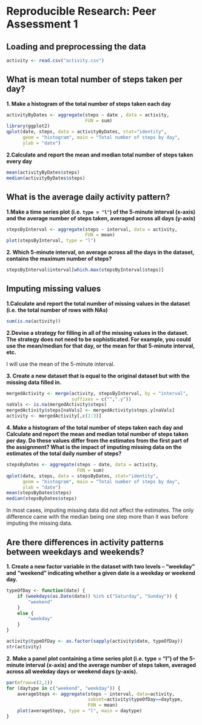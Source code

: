 # Reproducible Research: Peer Assessment 1


## Loading and preprocessing the data

```r
activity <- read.csv("activity.csv")
```

## What is mean total number of steps taken per day?

**1. Make a histogram of the total number of steps taken each day**

```r
activityByDates <- aggregate(steps ~ date , data = activity,
                             FUN = sum)
library(ggplot2)
qplot(date, steps, data = activityByDates, stat="identity",
      geom = "histogram", main = "Total number of steps by day",
      ylab = "date")
```

**2.Calculate and report the mean and median total number of steps
taken every day**

```r
mean(activityByDates$steps)
median(activityByDates$steps)
```

## What is the average daily activity pattern?

**1.Make a time series plot (i.e. `type = "l"`) of the 5-minute
interval (x-axis) and the average number of steps taken, averaged
across all days (y-axis)**

```r
stepsByInterval <- aggregate(steps ~ interval, data = activity,
                             FUN = mean)
plot(stepsByInterval, type = "l")
```

**2. Which 5-minute interval, on average across all the days in the dataset, contains the maximum number of steps?**

```r
stepsByInterval$interval[which.max(stepsByInterval$steps)]
```

## Imputing missing values

**1.Calculate and report the total number of missing values in the dataset (i.e. the total number of rows with NAs)**

```r
sum(is.na(activity))
```

**2.Devise a strategy for filling in all of the missing values in the dataset. The strategy does not need to be sophisticated. For example, you could use the mean/median for that day, or the mean for that 5-minute interval, etc.**

I will use the mean of the 5-minute interval.

**3. Create a new dataset that is equal to the original dataset but with the missing data filled in.**

```r
mergedActivity <- merge(activity, stepsByInterval, by = "interval",
                        suffixes = c("",".y"))
naVals <- is.na(mergedActivity$steps)
mergedActivity$steps[naVals] <- mergedActivity$steps.y[naVals]
activity <- mergedActivity[,c(1:3)]
```

**4. Make a histogram of the total number of steps taken each day and Calculate and report the mean and median total number of steps taken per day. Do these values differ from the estimates from the first part of the assignment? What is the impact of imputing missing data on the estimates of the total daily number of steps?**
```r
stepsByDates <- aggregate(steps ~ date, data = activity,
                          FUN = sum)
qplot(date, steps, data = stepsByDates, stat="identity",
      geom = "histogram", main = "Total number of steps by day",
      ylab = "date")
mean(stepsByDates$steps)
median(stepsByDates$steps)
```

In most cases, imputing missing data did not affect the estimates. The only difference came with the median being one step more than it was before imputing the missing data.

## Are there differences in activity patterns between weekdays and weekends?

**1. Create a new factor variable in the dataset with two levels – “weekday” and “weekend” indicating whether a given date is a weekday or weekend day.**

```r
typeOfDay <- function(date) {
    if (weekdays(as.Date(date)) %in% c("Saturday", "Sunday")) {
        "weekend"
    }
    else {
        "weekday"
    }
}

activity$typeOfDay <- as.factor(sapply(activity$date, typeOfDay))
str(activity)
```

**2. Make a panel plot containing a time series plot (i.e. type = "l") of the 5-minute interval (x-axis) and the average number of steps taken, averaged across all weekday days or weekend days (y-axis).**

```r
par(mfrow=c(2,1))
for (daytype in c("weekend", "weekday")) {
    averageSteps <- aggregate(steps ~ interval, data=activity,
                              subset=activity$typeOfDay==daytype,
                              FUN = mean)
    plot(averageSteps, type = "l", main = daytype)
}
```